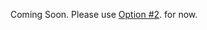 Coming Soon. Please use [Option #2](/lib/datastore/getting-started#option-2-use-amplify-cli).  for now.
